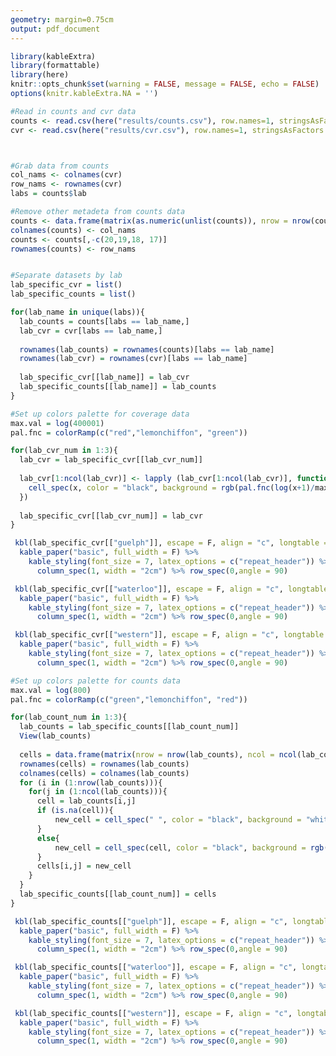 ---
geometry: margin=0.75cm
output: pdf_document
---


```{r setup, include=FALSE, results='asis'}
library(kableExtra)
library(formattable)
library(here)
knitr::opts_chunk$set(warning = FALSE, message = FALSE, echo = FALSE)
options(knitr.kableExtra.NA = '')
```


```{r}
#Read in counts and cvr data
counts <- read.csv(here("results/counts.csv"), row.names=1, stringsAsFactors = FALSE)
cvr <- read.csv(here("results/cvr.csv"), row.names=1, stringsAsFactors = FALSE)



#Grab data from counts
col_nams <- colnames(cvr)
row_nams <- rownames(cvr)
labs = counts$lab

#Remove other metadeta from counts data
counts <- data.frame(matrix(as.numeric(unlist(counts)), nrow = nrow(counts)))
colnames(counts) <- col_nams
counts <- counts[,-c(20,19,18, 17)]
rownames(counts) <- row_nams


#Separate datasets by lab
lab_specific_cvr = list()
lab_specific_counts = list()

for(lab_name in unique(labs)){
  lab_counts = counts[labs == lab_name,]
  lab_cvr = cvr[labs == lab_name,]
  
  rownames(lab_counts) = rownames(counts)[labs == lab_name]
  rownames(lab_cvr) = rownames(cvr)[labs == lab_name]
  
  lab_specific_cvr[[lab_name]] = lab_cvr
  lab_specific_counts[[lab_name]] = lab_counts
}


```


<!-- Process Coverage Data -->


```{r, echo=FALSE}
#Set up colors palette for coverage data
max.val = log(400001)
pal.fnc = colorRamp(c("red","lemonchiffon", "green"))

for(lab_cvr_num in 1:3){
  lab_cvr = lab_specific_cvr[[lab_cvr_num]]
  
  lab_cvr[1:ncol(lab_cvr)] <- lapply (lab_cvr[1:ncol(lab_cvr)], function(x){
    cell_spec(x, color = "black", background = rgb(pal.fnc(log(x+1)/max.val) %>% replace(., is.na(.), 200), maxColorValue=255))
  })
  
  lab_specific_cvr[[lab_cvr_num]] = lab_cvr
}
```


<!-- Plot each lab's coverage data -->

```{r}
 kbl(lab_specific_cvr[["guelph"]], escape = F, align = "c", longtable = TRUE, caption = "Coverage from Guelph Laboratory") %>%
  kable_paper("basic", full_width = F) %>%
    kable_styling(font_size = 7, latex_options = c("repeat_header")) %>% column_spec(2:(ncol(cvr)+1), width = "0.62cm") %>%
      column_spec(1, width = "2cm") %>% row_spec(0,angle = 90)
```


\pagebreak


```{r}
 kbl(lab_specific_cvr[["waterloo"]], escape = F, align = "c", longtable = TRUE, caption = "Coverage from Waterloo Laboratory") %>%
  kable_paper("basic", full_width = F) %>%
    kable_styling(font_size = 7, latex_options = c("repeat_header")) %>% column_spec(2:(ncol(cvr)+1), width = "0.62cm") %>%
      column_spec(1, width = "2cm") %>% row_spec(0,angle = 90)
```


\pagebreak


```{r}
 kbl(lab_specific_cvr[["western"]], escape = F, align = "c", longtable = TRUE, caption = "Coverage from Western Laboratory") %>%
  kable_paper("basic", full_width = F) %>%
    kable_styling(font_size = 7, latex_options = c("repeat_header")) %>% column_spec(2:(ncol(cvr)+1), width = "0.62cm") %>%
      column_spec(1, width = "2cm") %>% row_spec(0,angle = 90)
```

\pagebreak





<!-- Process Mutation Data -->
```{r, echo=FALSE}
#Set up colors palette for counts data
max.val = log(800)
pal.fnc = colorRamp(c("green","lemonchiffon", "red"))

for(lab_count_num in 1:3){
  lab_counts = lab_specific_counts[[lab_count_num]]
  View(lab_counts)
  
  cells = data.frame(matrix(nrow = nrow(lab_counts), ncol = ncol(lab_counts)))
  rownames(cells) = rownames(lab_counts)
  colnames(cells) = colnames(lab_counts)
  for (i in (1:nrow(lab_counts))){
    for(j in (1:ncol(lab_counts))){
      cell = lab_counts[i,j]
      if (is.na(cell)){
          new_cell = cell_spec(" ", color = "black", background = "white")
      }
      else{
          new_cell = cell_spec(cell, color = "black", background = rgb(pal.fnc(log(cell+1)/max.val) %>% replace(., is.na(.), 255), maxColorValue=255))
      }
      cells[i,j] = new_cell
    }
  }
  lab_specific_counts[[lab_count_num]] = cells
}
```


<!-- Plot each lab's coverage data -->

```{r}


 kbl(lab_specific_counts[["guelph"]], escape = F, align = "c", longtable = TRUE, caption = "Omicron Counts from Guelph Laboratory" ) %>%
  kable_paper("basic", full_width = F) %>%
    kable_styling(font_size = 7, latex_options = c("repeat_header")) %>% column_spec(2:(ncol(cvr)+1), width = "0.62cm") %>%
      column_spec(1, width = "2cm") %>% row_spec(0,angle = 90)
```


\pagebreak


```{r}
 kbl(lab_specific_counts[["waterloo"]], escape = F, align = "c", longtable = TRUE, caption = "Omicron Mutation Counts from Waterloo Laboratory") %>%
  kable_paper("basic", full_width = F) %>%
    kable_styling(font_size = 7, latex_options = c("repeat_header")) %>% column_spec(2:(ncol(cvr)+1), width = "0.62cm") %>%
      column_spec(1, width = "2cm") %>% row_spec(0,angle = 90)
```


\pagebreak


```{r}
 kbl(lab_specific_counts[["western"]], escape = F, align = "c", longtable = TRUE, caption = "Omicron Mutation Counts from Western Laboratory") %>%
  kable_paper("basic", full_width = F) %>%
    kable_styling(font_size = 7, latex_options = c("repeat_header")) %>% column_spec(2:(ncol(cvr)+1), width = "0.62cm") %>%
      column_spec(1, width = "2cm") %>% row_spec(0,angle = 90)
```



